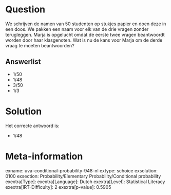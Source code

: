 Question
========

We schrijven de namen van 50 studenten op stukjes papier en doen deze in
een doos. We pakken een naam voor elk van de drie vragen zonder
terugleggen. Marja is opgelucht omdat de eerste twee vragen beantwoordt
worden door haar klasgenoten. Wat is nu de kans voor Marja om de derde
vraag te moeten beantwoorden?

Answerlist
----------

* 1/50
* 1/48
* 3/50
* 1/3

Solution
========

Het correcte antwoord is: 

* 1/48

Meta-information
================
exname: uva-conditional-probability-948-nl
extype: schoice
exsolution: 0100
exsection: Probability/Elementary Probability/Conditional probability
exextra[Type]: 
exextra[Language]: Dutch
exextra[Level]: Statistical Literacy
exextra[IRT-Difficulty]: 2
exextra[p-value]: 0.5905
